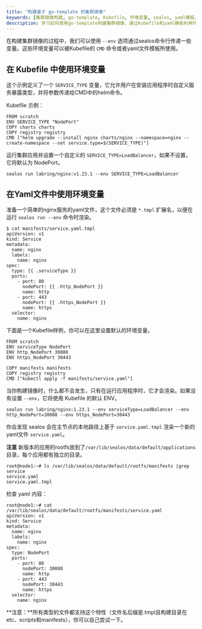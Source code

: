 ```yaml
---
title: "构建基于 go-template 的集群镜像"
keywords: [集群镜像构建, go-template, Kubefile, 环境变量, sealos, yaml模板, 服务类型自定义, 镜像运行, kubectl, helm]
description: 学习如何使用go-template构建集群镜像，通过Kubefile和yaml模板利用环境变量自定义服务配置，掌握sealos运行镜像的高级技巧。
---
```


在构建集群镜像的过程中，我们可以使用 `--env` 选项通过sealos命令行传递一些变量。这些环境变量可以被Kubefile的 `CMD` 命令或者yaml文件模板所使用。

## 在 Kubefile 中使用环境变量

这个示例定义了一个 `SERVICE_TYPE` 变量，它允许用户在安装应用程序时自定义服务暴露类型，并将参数传递给CMD中的helm命令。

Kubefile 示例：

```shell
FROM scratch
ENV SERVICE_TYPE "NodePort"
COPY charts charts
COPY registry registry
CMD ["helm upgrade --install nginx charts/nginx --namespace=nginx --create-namespace --set service.type=$(SERVICE_TYPE)"]
```

运行集群应用并设置一个自定义的 `SERVICE_TYPE=LoadBalancer`，如果不设置，它将默认为 NodePort。

```shell
sealos run labring/nginx:v1.23.1 --env SERVICE_TYPE=LoadBalancer
```

## 在Yaml文件中使用环境变量

准备一个简单的nginx服务的yaml文件，这个文件必须是 `*.tmpl` 扩展名，以便在运行 `sealos run --env` 命令时渲染。

```shell
$ cat manifests/service.yaml.tmpl
apiVersion: v1
kind: Service
metadata:
  name: nginx
  labels:
    name: nginx
spec:
  type: {{ .serviceType }}
  ports:
    - port: 80
      nodePort: {{ .http_NodePort }}
      name: http
    - port: 443
      nodePort: {{ .https_NodePort }}
      name: https
  selector:
    name: nginx
```

下面是一个Kubefile样例，你可以在这里设置默认的环境变量。

```shell
FROM scratch
ENV serviceType NodePort
ENV http_NodePort 30080
ENV https_NodePort 30443

COPY manifests manifests
COPY registry registry
CMD ["kubectl apply -f manifests/service.yaml"]
```

当你构建镜像时，什么都不会发生，只有在运行应用程序时，它才会渲染。如果没有设置 `--env`，它将使用 Kubefile 的默认 ENV。

```shell
sealos run labring/nginx:1.23.1 --env serviceType=LoadBalancer --env http_NodePort=30080 --env https_NodePort=30443
```

你会发现 sealos 会在主节点的本地路径上基于 `service.yaml.tmpl` 渲染一个新的yaml文件 `service.yaml`。

**注意** 新版本的应用的rootfs放到了`/var/lib/sealos/data/default/applications`目录，每个应用都有独立的目录。

```shell
root@node1:~# ls /var/lib/sealos/data/default/rootfs/manifests |grep service
service.yaml
service.yaml.tmpl
```

检查 yaml 内容：

```shell
root@node1:~# cat /var/lib/sealos/data/default/rootfs/manifests/service.yaml
apiVersion: v1
kind: Service
metadata:
  name: nginx
  labels:
    name: nginx
spec:
  type: NodePort
  ports:
    - port: 80
      nodePort: 30080
      name: http
    - port: 443
      nodePort: 30443
      name: https
  selector:
    name: nginx
```

**注意：**所有类型的文件都支持这个特性（文件名后缀是.tmpl且构建目录在etc、scripts和manifests），你可以自己尝试一下。
